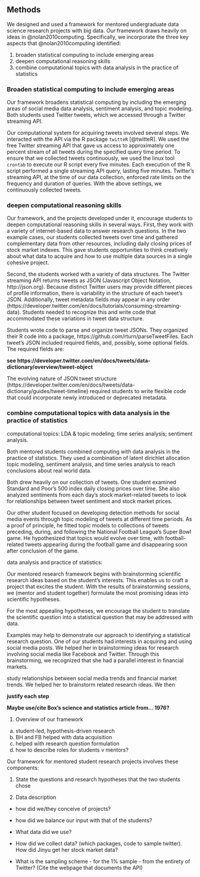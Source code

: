 ## Methods

We designed and used a framework for mentored undergraduate data science research 
projects with big data. Our framework draws heavily on ideas in @nolan2010computing. 
Specifically, we incorporate the three key aspects that @nolan2010computing identified: 

1. broaden statistical computing to include emerging areas
1. deepen computational reasoning skills
1. combine computational topics with data analysis in the practice of statistics

### Broaden statistical computing to include emerging areas

Our framework broadens statistical computing by including the emerging areas of
social media data analysis, sentiment analysis, and topic modeling. 
Both students used Twitter tweets, which we accessed through a Twitter 
streaming API. 

Our computational system for acquiring tweets involved several steps. We interacted 
with the API via the R package `twitteR` [@twitteR]. We used the free Twitter streaming 
API that gave us access to approximately one percent stream of all tweets during the 
specified query time period. To ensure that we collected tweets continuously, we used 
the linux tool `crontab` to execute our R script every five minutes. Each execution of 
the R script performed a single streaming API query, lasting five minutes. Twitter's 
streaming API, at the time of our data collection, enforced rate limits on the 
frequency and duration of queries. With the above settings, we continuously collected 
tweets. 




### deepen computational reasoning skills

Our framework, and the projects developed under it, encourage students to deepen 
computational reasoning skills in several ways. First, they work with a variety of 
internet-based data to answer research questions. In the two example cases, our 
students collected tweets over time and gathered complementary data from other 
resources, including daily closing prices of stock market indexes. This gave students 
opportunities to think creatively about what data to acquire and how to use multiple 
data sources in a single cohesive project. 

Second, the students worked with a variety of data structures. 
The Twitter streaming 
API returns tweets as JSON (Javascript Object Notation, http://json.org). Because 
distinct Twitter users may provide 
different pieces of profile information, there is variability in the structure of 
each tweet's JSON. Additionally, tweet metadata fields may appear in any order (https://developer.twitter.com/en/docs/tutorials/consuming-streaming-data). 
Students needed to recognize this and write code that 
accommodated these variations in tweet data structure.

Students wrote code to parse and organize tweet JSONs. They organized their R code into a package, https://github.com/rturn/parseTweetFiles. 
Each tweet's JSON included required fields, and, possibly, some optional fields. 
The required fields are:

**see https://developer.twitter.com/en/docs/tweets/data-dictionary/overview/tweet-object**


The evolving nature of JSON tweet structure 
(https://developer.twitter.com/en/docs/tweets/data-dictionary/guides/tweet-timeline) 
required students to write flexible code that could incorporate newly introduced 
or deprecated metadata. 







### combine computational topics with data analysis in the practice of statistics

computational topics: LDA & topic modeling; time series analysis; sentiment analysis.

Both mentored students combined computing with data analysis in the practice of statistics. They used a combination of latent dirichlet allocation topic modeling, sentiment analysis, and time series analysis to reach conclusions about real world data.

Both drew heavily on our collection of tweets. One student examined Standard and Poor's 500 index daily 
closing prices over time. She also analyzed sentiments from each day's stock market-related tweets 
to look for relationships between tweet sentiment and stock market prices. 


Our other student focused on developing detection methods for social media events through 
topic modeling of tweets at different time periods. As a proof of principle, he fitted topic 
models to collections of tweets preceding, during, and following the National Football 
League's Super Bowl game. He hypothesized that topics would evolve over time, with football-related tweets appearing during the football game and disappearing soon after conclusion of the game.






data analysis and practice of statistics: 







Our mentored research framework begins with brainstorming scientific research ideas 
based on the student's interests. This enables us to craft a project that excites the 
student. With the results of brainstorming sessions, we (mentor and student together) 
formulate the most promising ideas into scientific hypotheses. 

For the most appealing 
hypotheses, we encourage the student to translate the scientific question into a 
statistical question that may be addressed with data. 

Examples may help to demonstrate our approach to identifying a statistical research 
question. One of our students had interests in acquiring and using social media posts. 
We helped her in brainstorming ideas for research involving social media like Facebook 
and Twitter. Through this brainstorming, we recognized that she had a parallel interest 
in financial markets. 

study relationships between social media trends and financial market trends. We helped 
her to brainstorm related research ideas. We then 


**justify each step**

**Maybe use/cite Box's science and statistics article from... 1976?**











1. Overview of our framework
  a. student-led, hypothesis-driven research
  b. BH and FB helped with data acquisition
  c. helped with research question formulation
  d. how to describe roles for students v mentors?

Our framework for mentored student research projects involves these components:

    


1. State the questions and research hypotheses that the two students chose
  
1. Data description


  





- how did we/they conceive of projects?




- how did we balance our input with that of the students?
- What data did we use?
- How did we collect data? (which packages, code to sample twitter). How did Jinyu get her stock market data? 
- What is the sampling scheme - for the 1% sample - from the entirety of Twitter? (Cite the webpage that documents the API)


